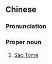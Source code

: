 {{also|圣多美}}
==Chinese==
{{zh-forms|s=圣多美|type=12||phonetic}}

===Pronunciation===
{{zh-pron
|m=Shèngduōměi
|c=sing3 do1 mei5
|mn=qz:Sèng-to͘-bí/xm,zz:Sèng-to-bí
|cat=pn
}}

===Proper noun===
{{zh-proper noun}}

# [[São Tomé]] {{gloss|capital of São Tomé and Príncipe}}

{{zh-cat|Capital cities}}